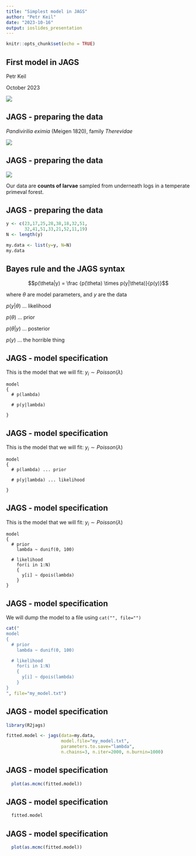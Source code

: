 ```yaml
---
title: "Simplest model in JAGS"
author: "Petr Keil"
date: "2023-10-16"
output: ioslides_presentation
---
```


```r
knitr::opts_chunk$set(echo = TRUE)
```

## First model in JAGS

Petr Keil

October 2023

![](Thomas_Bayes.png)



## JAGS - preparing the data

*Pandivirilia eximia* (Meigen 1820), family *Therevidae*

![](thereva.png)

## JAGS - preparing the data

![](trunk.png)

Our data are **counts of larvae** sampled from underneath 
logs in a temperate primeval forest.

## JAGS - preparing the data

```r
y <- c(23,17,25,28,38,18,32,51,
       32,41,51,33,21,52,11,19)
N <- length(y)

my.data <- list(y=y, N=N)
my.data
```

## Bayes rule and the JAGS syntax

 
$$p(\theta|y) = \frac {p(\theta) \times p(y|\theta)}{p(y)}$$

where $\theta$ are model parameters, and $y$ are the data

$p(y|\theta)$ ... likelihood

$p(\theta)$ ... prior

$p(\theta|y)$ ... posterior

$p(y)$ ... the horrible thing


## JAGS - model specification

This is the model that we will fit:
$y_i \sim Poisson(\lambda)$

```
model
{
  # p(lambda) 
  
  # p(y|lambda)
  
}
```

## JAGS - model specification

This is the model that we will fit:
$y_i \sim Poisson(\lambda)$

```
model
{
  # p(lambda) ... prior
  
  # p(y|lambda) ... likelihood
  
}
```

## JAGS - model specification

This is the model that we will fit:
$y_i \sim Poisson(\lambda)$

```
model
{
  # prior
    lambda ~ dunif(0, 100)

  # likelihood
    for(i in 1:N)
    {
      y[i] ~ dpois(lambda)    
    }
}
```

## JAGS - model specification

We will dump the model to a file using ```cat("", file="")```

```r
cat("
model
{
  # prior
    lambda ~ dunif(0, 100)

  # likelihood
    for(i in 1:N)
    {
      y[i] ~ dpois(lambda)    
    }
}
", file="my_model.txt")
```

## JAGS - model specification

```r
library(R2jags)

fitted.model <- jags(data=my.data,  
                     model.file="my_model.txt", 
                     parameters.to.save="lambda", 
                     n.chains=3, n.iter=2000, n.burnin=1000)
```

## JAGS - model specification

```r
  plot(as.mcmc(fitted.model))
```

## JAGS - model specification

```r
  fitted.model
```

## JAGS - model specification

```r
  plot(as.mcmc(fitted.model))
```

